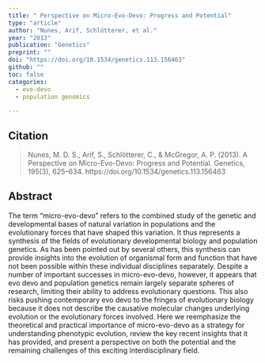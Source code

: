 ```yaml
---
title: " Perspective on Micro-Evo-Devo: Progress and Potential"
type: "article"
author: "Nunes, Arif, Schlötterer, et al."
year: "2013"
publication: "Genetics"
preprint: ""
doi: "https://doi.org/10.1534/genetics.113.156463"
github: ""
toc: false
categories:
  - evo-devo
  - population genomics

---
```


## Citation

> Nunes, M. D. S., Arif, S., Schlötterer, C., & McGregor, A. P. (2013). A Perspective on Micro-Evo-Devo: Progress and Potential. Genetics, 195(3), 625–634. https://doi.org/10.1534/genetics.113.156463

## Abstract

The term “micro-evo-devo” refers to the combined study of the genetic and developmental bases of natural variation in populations and the evolutionary forces that have shaped this variation. It thus represents a synthesis of the fields of evolutionary developmental biology and population genetics. As has been pointed out by several others, this synthesis can provide insights into the evolution of organismal form and function that have not been possible within these individual disciplines separately. Despite a number of important successes in micro-evo-devo, however, it appears that evo devo and population genetics remain largely separate spheres of research, limiting their ability to address evolutionary questions. This also risks pushing contemporary evo devo to the fringes of evolutionary biology because it does not describe the causative molecular changes underlying evolution or the evolutionary forces involved. Here we reemphasize the theoretical and practical importance of micro-evo-devo as a strategy for understanding phenotypic evolution, review the key recent insights that it has provided, and present a perspective on both the potential and the remaining challenges of this exciting interdisciplinary field.